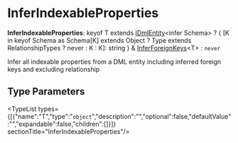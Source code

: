 
# InferIndexableProperties

 **InferIndexableProperties**: keyof T extends [IDmlEntity](../../interfaces/types.DmlTypes.IDmlEntity/page.mdx)&#60;infer Schema&#62; ? &#123; [K in keyof Schema as Schema[K] extends Object ? Type extends RelationshipTypes ? never : K : K]: string &#125; & [InferForeignKeys](../types.DmlTypes.InferForeignKeys/page.mdx)&#60;T&#62; : `never`

Infer all indexable properties from a DML entity including inferred foreign keys and excluding relationship

## Type Parameters

<TypeList types={[{"name":"T","type":"`object`","description":"","optional":false,"defaultValue":"","expandable":false,"children":[]}]}  sectionTitle="InferIndexableProperties"/>
